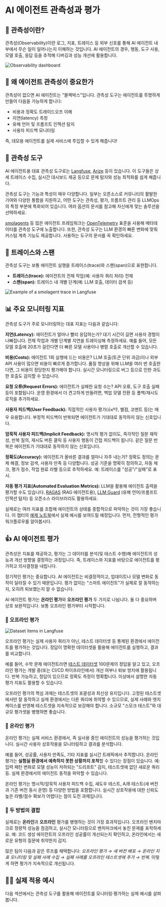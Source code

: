 # AI 에이전트 관측성과 평가

## 🔎 관측성이란?

관측성(Observability)이란 로그, 지표, 트레이스 등 외부 신호를 통해 AI 에이전트 내부에서 무슨 일이 일어나는지 이해하는 것입니다. AI 에이전트의 경우, 행동, 도구 사용, 모델 호출, 응답 등을 추적해 디버깅과 성능 개선에 활용합니다.

![Observability dashboard](https://huggingface.co/datasets/agents-course/course-images/resolve/main/en/bonus-unit2/langfuse-dashboard.png)

## 🔭 왜 에이전트 관측성이 중요한가

관측성이 없으면 AI 에이전트는 "블랙박스"입니다. 관측성 도구는 에이전트를 투명하게 만들어 다음을 가능하게 합니다:

- 비용과 정확도 트레이드오프 이해
- 지연(latency) 측정
- 유해 언어 및 프롬프트 인젝션 탐지
- 사용자 피드백 모니터링

즉, 데모용 에이전트를 실제 서비스에 투입할 수 있게 해줍니다!

## 🔨 관측성 도구

AI 에이전트용 대표 관측성 도구로는 [Langfuse](https://langfuse.com), [Arize](https://www.arize.com) 등이 있습니다. 이 도구들은 상세 트레이스 수집, 실시간 대시보드 제공 등으로 문제 탐지와 성능 최적화를 쉽게 해줍니다.

관측성 도구는 기능과 특성이 매우 다양합니다. 일부는 오픈소스로 커뮤니티의 활발한 기여와 다양한 통합을 지원하고, 어떤 도구는 관측성, 평가, 프롬프트 관리 등 LLMOps의 특정 부분에 특화되어 있습니다. 여러 옵션의 문서를 참고해 자신에게 맞는 솔루션을 선택하세요.

[smolagents](https://huggingface.co/docs/smolagents/v1.12.0/en/index) 등 많은 에이전트 프레임워크는 [OpenTelemetry](https://opentelemetry.io/docs/) 표준을 사용해 메타데이터를 관측성 도구에 노출합니다. 또한, 관측성 도구는 LLM 환경의 빠른 변화에 맞춰 커스텀 계측 기능도 제공합니다. 사용하는 도구의 문서를 꼭 확인하세요.

## 🔬 트레이스와 스팬

관측성 도구는 보통 에이전트 실행을 트레이스(trace)와 스팬(span)으로 표현합니다.

- **트레이스(trace):** 에이전트의 전체 작업(예: 사용자 쿼리 처리) 전체
- **스팬(span):** 트레이스 내 개별 단계(예: LLM 호출, 데이터 검색 등)

![Example of a smolagent trace in Langfuse](https://huggingface.co/datasets/agents-course/course-images/resolve/main/en/bonus-unit2/trace-tree.png)

## 📊 주요 모니터링 지표

관측성 도구가 주로 모니터링하는 대표 지표는 다음과 같습니다:

**지연(Latency):** 에이전트가 얼마나 빨리 응답하는가? 대기 시간이 길면 사용자 경험이 나빠집니다. 전체 작업과 개별 단계별 지연을 트레이싱해 측정하세요. 예를 들어, 모든 모델 호출에 20초가 걸린다면 더 빠른 모델 사용이나 병렬 호출로 개선할 수 있습니다.

**비용(Costs):** 에이전트 1회 실행에 드는 비용은? LLM 호출(토큰 단위 과금)이나 외부 API 사용이 많으면 비용이 빠르게 증가합니다. 품질 향상을 위해 LLM을 여러 번 호출한다면, 그 비용이 정당한지 평가해야 합니다. 실시간 모니터링으로 버그 등으로 인한 과도한 호출도 감지할 수 있습니다.

**요청 오류(Request Errors):** 에이전트가 실패한 요청 수는? API 오류, 도구 호출 실패 등이 포함됩니다. 운영 환경에서 더 견고하게 만들려면, 백업 모델 전환 등 폴백/재시도 로직을 추가하세요.

**사용자 피드백(User Feedback):** 직접적인 사용자 평가(👍/👎, 별점, 코멘트 등)는 매우 유용합니다. 부정적 피드백이 반복되면 에이전트가 기대대로 동작하지 않는 신호입니다.

**암묵적 사용자 피드백(Implicit Feedback):** 명시적 평가 없이도, 즉각적인 질문 재작성, 반복 질의, 재시도 버튼 클릭 등 사용자 행동이 간접 피드백이 됩니다. 같은 질문 반복은 에이전트가 기대대로 동작하지 않는 신호입니다.

**정확도(Accuracy):** 에이전트가 올바른 결과를 얼마나 자주 내는가? 정확도 정의는 문제 해결, 정보 검색, 사용자 만족 등 다양합니다. 성공 기준을 명확히 정의하고, 자동 체크, 평가 점수, 작업 완료 라벨 등으로 추적하세요. 예: 트레이스를 "성공"/"실패"로 표시.

**자동 평가 지표(Automated Evaluation Metrics):** LLM을 활용해 에이전트 출력을 평가할 수도 있습니다. [RAGAS](https://docs.ragas.io/) (RAG 에이전트용), [LLM Guard](https://llm-guard.com/) (유해 언어/프롬프트 인젝션 탐지) 등 오픈소스 라이브러리도 활용하세요.

실제로는 여러 지표를 조합해 에이전트의 상태를 종합적으로 파악하는 것이 가장 좋습니다. 이 챕터의 [예제 노트북](https://colab.research.google.com/#fileId=https://huggingface.co/agents-course/notebooks/blob/main/bonus-unit2/monitoring-and-evaluating-agents.ipynb)에서 실제 예시를 보여드릴 예정입니다. 먼저, 전형적인 평가 워크플로우를 알아봅시다.

## 👍 AI 에이전트 평가

관측성은 지표를 제공하고, 평가는 그 데이터를 분석(및 테스트 수행)해 에이전트의 성능과 개선 방향을 결정하는 과정입니다. 즉, 트레이스와 지표를 바탕으로 에이전트를 평가하고 의사결정을 내립니다.

정기적인 평가는 중요합니다. AI 에이전트는 비결정적이고, 업데이트나 모델 변화로 동작이 달라질 수 있기 때문입니다. 평가 없이는 "스마트 에이전트"가 실제로 잘 동작하는지, 오히려 퇴보했는지 알 수 없습니다.

AI 에이전트 평가는 **온라인 평가**와 **오프라인 평가** 두 가지로 나뉩니다. 둘 다 중요하며 상호 보완적입니다. 보통 오프라인 평가부터 시작합니다.

### 🥷 오프라인 평가

![Dataset items in Langfuse](https://huggingface.co/datasets/agents-course/course-images/resolve/main/en/bonus-unit2/example-dataset.png)

오프라인 평가는 실제 사용자 쿼리가 아닌, 테스트 데이터셋 등 통제된 환경에서 에이전트를 평가하는 것입니다. 정답이 명확한 데이터셋을 활용해 에이전트를 실행하고, 결과를 비교합니다.

예를 들어, 수학 문제 에이전트라면 [테스트 데이터셋](https://huggingface.co/datasets/gsm8k) 100문제의 정답을 알고 있고, 오프라인 평가는 개발 중(또는 CI/CD 파이프라인에서) 개선 여부나 퇴보 방지에 활용됩니다. 반복 가능하고, 정답이 있으므로 정확도 측정이 명확합니다. 이상에서 설명한 자동 평가 지표도 활용할 수 있습니다.

오프라인 평가의 핵심 과제는 테스트셋의 포괄성과 최신성 유지입니다. 고정된 테스트셋에서만 잘 동작하고 실제 환경에서는 다른 쿼리에 취약할 수 있으므로, 실제 사례와 엣지 케이스를 반영해 테스트셋을 지속적으로 보강해야 합니다. 소규모 "스모크 테스트"와 대규모 평가셋을 병행하면 좋습니다.

### 🔄 온라인 평가

온라인 평가는 실제 서비스 환경에서, 즉 실사용 중인 에이전트의 성능을 평가하는 것입니다. 실시간 사용자 상호작용을 모니터링하고 결과를 분석합니다.

예를 들어, 성공률, 사용자 만족도, 기타 지표를 실시간 트래픽에서 추적합니다. 온라인 평가는 **실험실 환경에서 예측하지 못한 상황까지 포착**할 수 있다는 장점이 있습니다. 예: 입력 패턴 변화로 모델 성능이 저하되는 "드리프트" 감지, 테스트셋에 없던 새로운 쿼리 등. 실제 환경에서의 에이전트 동작을 파악할 수 있습니다.

온라인 평가는 명시적/암묵적 사용자 피드백 수집, 섀도우 테스트, A/B 테스트(새 버전과 기존 버전 동시 운영) 등 다양한 방법을 포함합니다. 실시간 상호작용에 대한 신뢰도 높은 라벨/점수 확보가 어렵다는 점이 도전 과제입니다.

### 🤝 두 방법의 결합

실제로는 **온라인**과 **오프라인** 평가를 병행하는 것이 가장 효과적입니다. 오프라인 벤치마크로 정량적 성능을 점검하고, 실시간 모니터링으로 벤치마크에서 놓친 문제를 포착하세요. 예: 코드 생성 에이전트의 오프라인 성공률이 개선되는지 확인하고, 온라인에서는 새로운 유형의 질문에 취약한지 감지.

많은 팀이 다음과 같은 루프를 채택합니다: _오프라인 평가 → 새 버전 배포 → 온라인 지표 모니터링 및 실패 사례 수집 → 실패 사례를 오프라인 테스트셋에 추가 → 반복_. 이렇게 하면 평가가 지속적으로 개선됩니다.

## 🧑‍💻 실제 적용 예시

다음 섹션에서는 관측성 도구를 활용해 에이전트를 모니터링·평가하는 실제 예시를 살펴봅니다. 